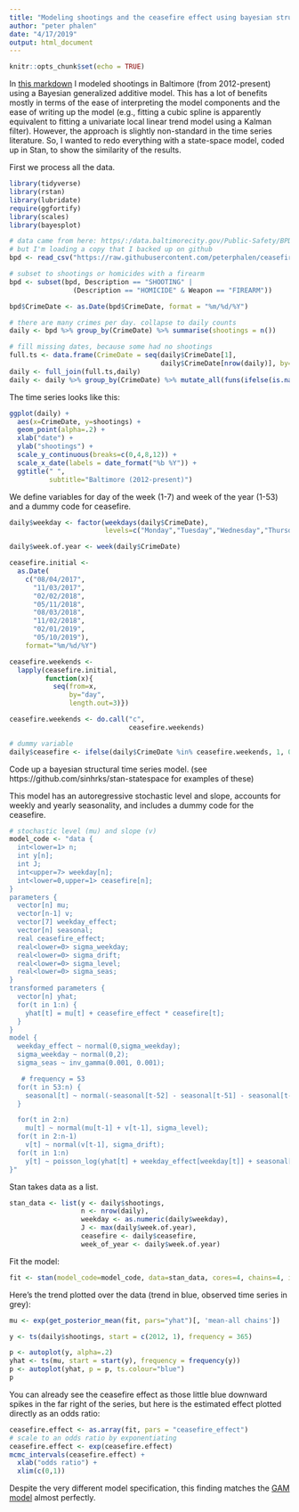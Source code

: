 ```yaml
---
title: "Modeling shootings and the ceasefire effect using bayesian structural / state space time series model"
author: "peter phalen"
date: "4/17/2019"
output: html_document
---
```


```r
knitr::opts_chunk$set(echo = TRUE)
```

In [this markdown](https://www.peterphalen.com/ceasefire/) I modeled shootings in Baltimore (from 2012-present) using a Bayesian generalized additive model. This has a lot of benefits mostly in terms of the ease of interpreting the model components and the ease of writing up the model (e.g., fitting a cubic spline is apparently equivalent to fitting a univariate local linear trend model using a Kalman filter). However, the approach is slightly non-standard in the time series literature. So, I wanted to redo everything with a state-space model, coded up in Stan, to show the similarity of the results.

First we process all the data.
```r
library(tidyverse)
library(rstan)
library(lubridate)
require(ggfortify)
library(scales)
library(bayesplot)

# data came from here: https/:/data.baltimorecity.gov/Public-Safety/BPD-Part-1-Victim-Based-Crime-Data/wsfq-mvij/data
# but I'm loading a copy that I backed up on github
bpd <- read_csv("https://raw.githubusercontent.com/peterphalen/ceasefire/master/BPD_Part_1_Victim_Based_Crime_Data.csv")

# subset to shootings or homicides with a firearm
bpd <- subset(bpd, Description == "SHOOTING" |
                (Description == "HOMICIDE" & Weapon == "FIREARM"))

bpd$CrimeDate <- as.Date(bpd$CrimeDate, format = "%m/%d/%Y")

# there are many crimes per day. collapse to daily counts
daily <- bpd %>% group_by(CrimeDate) %>% summarise(shootings = n())

# fill missing dates, because some had no shootings
full.ts <- data.frame(CrimeDate = seq(daily$CrimeDate[1], 
                                      daily$CrimeDate[nrow(daily)], by="day"))
daily <- full_join(full.ts,daily)
daily <- daily %>% group_by(CrimeDate) %>% mutate_all(funs(ifelse(is.na(.),0,.)))
```

The time series looks like this:

```r
ggplot(daily) +
  aes(x=CrimeDate, y=shootings) +
  geom_point(alpha=.2) + 
  xlab("date") +
  ylab("shootings") +
  scale_y_continuous(breaks=c(0,4,8,12)) +
  scale_x_date(labels = date_format("%b %Y")) +
  ggtitle(" ", 
          subtitle="Baltimore (2012-present)")
```

We define variables for day of the week (1-7) and week of the year (1-53) and a dummy code for ceasefire.
```r
daily$weekday <- factor(weekdays(daily$CrimeDate),
                        levels=c("Monday","Tuesday","Wednesday","Thursday","Friday","Saturday","Sunday"))

daily$week.of.year <- week(daily$CrimeDate)

ceasefire.initial <- 
  as.Date(
    c("08/04/2017",
      "11/03/2017",
      "02/02/2018",
      "05/11/2018",
      "08/03/2018",
      "11/02/2018",
      "02/01/2019",
      "05/10/2019"),
    format="%m/%d/%Y")

ceasefire.weekends <- 
  lapply(ceasefire.initial,
         function(x){
           seq(from=x,
               by="day",
               length.out=3)})

ceasefire.weekends <- do.call("c", 
                              ceasefire.weekends)

# dummy variable
daily$ceasefire <- ifelse(daily$CrimeDate %in% ceasefire.weekends, 1, 0)

```

Code up a bayesian structural time series model. (see https://github.com/sinhrks/stan-statespace for examples of these)

This model has an autoregressive stochastic level and slope, accounts for weekly and yearly seasonality, and includes a dummy code for the ceasefire.

```r
# stochastic level (mu) and slope (v)
model_code <- "data {
  int<lower=1> n;
  int y[n];
  int J;
  int<upper=7> weekday[n];
  int<lower=0,upper=1> ceasefire[n];
}
parameters {
  vector[n] mu;
  vector[n-1] v;
  vector[7] weekday_effect;
  vector[n] seasonal;
  real ceasefire_effect;
  real<lower=0> sigma_weekday;
  real<lower=0> sigma_drift;
  real<lower=0> sigma_level;
  real<lower=0> sigma_seas;
}
transformed parameters {
  vector[n] yhat;
  for(t in 1:n) {
    yhat[t] = mu[t] + ceasefire_effect * ceasefire[t];
  }
}
model {
  weekday_effect ~ normal(0,sigma_weekday);
  sigma_weekday ~ normal(0,2);
  sigma_seas ~ inv_gamma(0.001, 0.001);

   # frequency = 53
  for(t in 53:n) {
    seasonal[t] ~ normal(-seasonal[t-52] - seasonal[t-51] - seasonal[t-50] - seasonal[t-49] - seasonal[t-48] - seasonal[t-47] - seasonal[t-46] - seasonal[t-45] - seasonal[t-44] - seasonal[t-43] - seasonal[t-42] - seasonal[t-41] - seasonal[t-40] - [t-39] - seasonal[t-38] - seasonal[t-37] - seasonal[t-36] - seasonal[t-35] - seasonal[t-34] - seasonal[t-33] - [t-32] - seasonal[t-31] - seasonal[t-30] - seasonal[t-29] - seasonal[t-28] - seasonal[t-27] - seasonal[t-26] - seasonal[t-25] - seasonal[t-24] - seasonal[t-23] - seasonal[t-22] - seasonal[t-21] - [t-20] - seasonal[t-19] - seasonal[t-18] - seasonal[t-17] - seasonal[t-16] - seasonal[t-15] - seasonal[t-14] - seasonal[t-13] - seasonal[t-12] - seasonal[t-11] - seasonal[t-10] - seasonal[t-9] - seasonal[t-8] - seasonal[t-7] - seasonal[t-6] - seasonal[t-5] - seasonal[t-4] - seasonal[t-3] - seasonal[t-2] - seasonal[t-1], sigma_seas);
  }

  for(t in 2:n)
    mu[t] ~ normal(mu[t-1] + v[t-1], sigma_level);
  for(t in 2:n-1)
    v[t] ~ normal(v[t-1], sigma_drift);
  for(t in 1:n)
    y[t] ~ poisson_log(yhat[t] + weekday_effect[weekday[t]] + seasonal[t]);
}"

```

Stan takes data as a list.
```r
stan_data <- list(y <- daily$shootings,
                  n <- nrow(daily),
                  weekday <- as.numeric(daily$weekday),
                  J <- max(daily$week.of.year),
                  ceasefire <- daily$ceasefire,
                  week_of_year <- daily$week.of.year)
```

Fit the model:
```r
fit <- stan(model_code=model_code, data=stan_data, cores=4, chains=4, iter = 500, control=list(adapt_delta=.9,max_treedepth=20))
```

Here's the trend plotted over the data (trend in blue, observed time series in grey):
```r
mu <- exp(get_posterior_mean(fit, pars="yhat")[, 'mean-all chains'])

y <- ts(daily$shootings, start = c(2012, 1), frequency = 365)

p <- autoplot(y, alpha=.2)
yhat <- ts(mu, start = start(y), frequency = frequency(y))
p <- autoplot(yhat, p = p, ts.colour="blue")
p
```

You can already see the ceasefire effect as those little blue downward spikes in the far right of the series, but here is the estimated effect plotted directly as an odds ratio:

```r
ceasefire.effect <- as.array(fit, pars = "ceasefire_effect") 
# scale to an odds ratio by exponentiating
ceasefire.effect <- exp(ceasefire.effect)
mcmc_intervals(ceasefire.effect) + 
  xlab("odds ratio") +
  xlim(c(0,1))
```

Despite the very different model specification, this finding matches the [GAM model](https://www.peterphalen.com/ceasefire/) almost perfectly.


